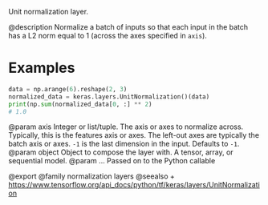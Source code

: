 Unit normalization layer.

@description
Normalize a batch of inputs so that each input in the batch has a L2 norm
equal to 1 (across the axes specified in `axis`).

# Examples
```python
data = np.arange(6).reshape(2, 3)
normalized_data = keras.layers.UnitNormalization()(data)
print(np.sum(normalized_data[0, :] ** 2)
# 1.0
```

@param axis Integer or list/tuple. The axis or axes to normalize across.
Typically, this is the features axis or axes. The left-out axes are
typically the batch axis or axes. `-1` is the last dimension
in the input. Defaults to `-1`.
@param object Object to compose the layer with. A tensor, array, or sequential model.
@param ... Passed on to the Python callable

@export
@family normalization layers
@seealso
+ <https://www.tensorflow.org/api_docs/python/tf/keras/layers/UnitNormalization>
